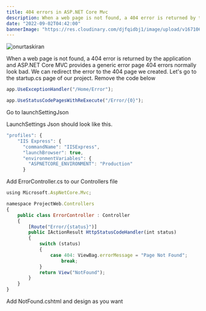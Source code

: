 ```yaml
---
title: 404 errors in ASP.NET Core Mvc
description: When a web page is not found, a 404 error is returned by the application and ASP.NET Core MVC provides a generic error page 404 errors normally look bad.
date: "2022-09-02T04:42:00"
bannerImage: "https://res.cloudinary.com/djfqidbj1/image/upload/v1671069309/uk435ku3c9dzqrdok9o5.jpg"
---
```


<img className="w-full rounded-xl" src="https://res.cloudinary.com/djfqidbj1/image/upload/v1671069309/uk435ku3c9dzqrdok9o5.jpg" alt="onurtaskiran" />

When a web page is not found, a 404 error is returned by the application and ASP.NET Core MVC provides a generic error page 404 errors normally look bad. We can redirect the error to the 404 page we created. Let's go to the startup.cs page of our project. Remove the code below

```javascript
app.UseExceptionHandler("/Home/Error");
```

```javascript
app.UseStatusCodePagesWithReExecute("/Error/{0}");
```

Go to launchSettingJson 

LaunchSettings Json should look like this.

```javascript
"profiles": {
    "IIS Express": {
      "commandName": "IISExpress",
      "launchBrowser": true,
      "environmentVariables": {
        "ASPNETCORE_ENVIRONMENT": "Production"
      }
```

Add ErrorController.cs to our Controllers file   

```javascript
using Microsoft.AspNetCore.Mvc;

namespace ProjectWeb.Controllers
{
    public class ErrorController : Controller
    {
        [Route("Error/{status}")]
        public IActionResult HttpStatusCodeHandler(int status)
        {
            switch (status)
            {
                case 404: ViewBag.errorMessage = "Page Not Found";
                    break;
            }
            return View("NotFound");
        }
    }
}
```

Add NotFound.cshtml and design as you want